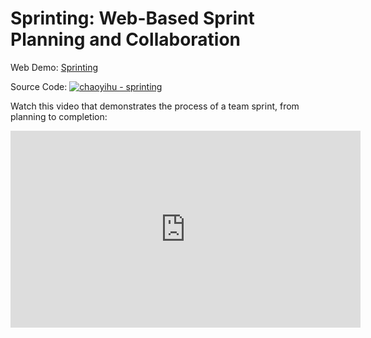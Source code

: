 # Sprinting: Web-Based Sprint Planning and Collaboration

Web Demo: [Sprinting](http://44.203.49.24/sprinting)

Source Code: [![chaoyihu - sprinting](https://img.shields.io/static/v1?label=chaoyihu&message=sprinting&color=blue&logo=github)](https://github.com/chaoyihu/sprinting)

Watch this video that demonstrates the process of a team sprint, from planning to completion:

<div style={{ display: 'flex', margin: '10px auto', justifyContent: 'center' }}>
  <iframe
    width="560"
    height="315"
    src="https://www.youtube.com/embed/354mPbYTccc"
    frameBorder="0"
    allow="autoplay; encrypted-media"
    allowFullScreen
  />
</div>

## Intro

Imagine you're grappling with inefficient team collaboration. Your team members lack a clear understanding of the goal, constantly getting bogged down by distractions and irrelevant tasks.

Enter Sprinting – your solution to end the chaos and sharpen your team's focus. It works by defining clear goals, breaking the project into manageable tasks, and setting a timer to keep everyone on track.

With Sprinting, watch as your team transforms into a synchronized powerhouse. Every team member will function with great clarity and zero distractions, and move purposefully toward the shared objective.

## Highlights

- Designed and built a dynamic web application to streamline sprint planning, sprint events hosting and progress sharing among team members, leveraging Python with Tornado web framework for backend development, JavaScript for responsive frontend interfaces, and Redis for efficient data storage.
- Utilized Redis pub/sub for seamless team communication via instant messages.
- Deployed the application using Docker on Amazon EC2.


## Walkthrough

Here is the entrypoint to the application:

![index page](/images/projects/sprinting/sprinting-project-cover.gif)

After registering or logging in, a profile page is presented. The left pane contains user information, and on the right pane, user can either initiate a new sprint or join an existing one using sprint id shared by the event initiator.

![profile page](/images/projects/sprinting/sprinting-demo-profile.png)

This is what the event planning stage look like, you can:
- Choose a descriptive title for the sprint event.
- Write an introduction, setting clear goals and introducing main methodology.
- Define specific tasks to be completed.
- Add, edit, or delete tasks.
- Set a timer for the event.

![sprint planning](/images/projects/sprinting/sprinting-demo-planning.png)

Initiating the sprint will redirect you to the main event page. Event info is shown on the left pane, including title, introduction, initiator and the event timer. Copy and share sprint id to invite other sprinters. The middle pane shows the task list and real-time standing of all sprinters. In the message pane on the right, sprinters can communicate each other via instant messaging.

![sprint page](/images/projects/sprinting/sprinting-demo-sprint.png)